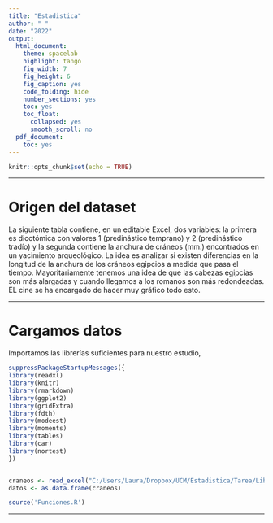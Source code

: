 ---
title: "Estadistica"
author: " "
date: "2022"
output: 
  html_document:
    theme: spacelab
    highlight: tango
    fig_width: 7
    fig_height: 6
    fig_caption: yes
    code_folding: hide
    number_sections: yes
    toc: yes
    toc_float:
      collapsed: yes
      smooth_scroll: no
  pdf_document:
    toc: yes
---

```{r setup, include=FALSE}
knitr::opts_chunk$set(echo = TRUE)
```

*** 
# Origen del dataset 

La siguiente tabla contiene, en un editable Excel, dos variables: la primera es dicotómica con valores 1 (predinástico temprano) y 2 (predinástico tradío) y la segunda contiene la anchura de cráneos (mm.) encontrados en un yacimiento arqueológico. La idea es analizar si existen diferencias en la longitud de la anchura de los cráneos egipcios a medida que pasa el tiempo. Mayoritariamente tenemos una idea de que las cabezas egipcias son más alargadas y cuando llegamos a los romanos son más redondeadas. EL cine se ha encargado de hacer muy gráfico todo esto. 

***
# Cargamos datos 

Importamos las librerías suficientes para nuestro estudio, 

```{r,warning=FALSE}

suppressPackageStartupMessages({
library(readxl) 
library(knitr)
library(rmarkdown)
library(ggplot2)
library(gridExtra)
library(fdth)
library(modeest)
library(moments)
library(tables)
library(car)
library(nortest)
})


craneos <- read_excel("C:/Users/Laura/Dropbox/UCM/Estadistica/Tarea/Libro1.xlsx")
datos <- as.data.frame(craneos)

source('Funciones.R')

```

***
